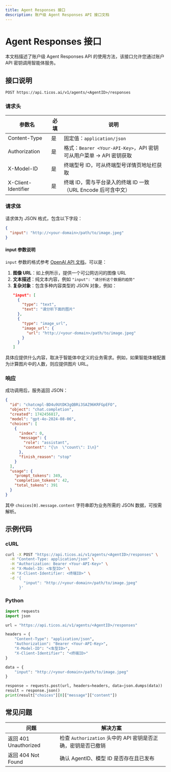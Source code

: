 ```yaml
---
title: Agent Responses 接口
description: 账户级 Agent Responses API 接口文档
---
```


# Agent Responses 接口

本文档描述了账户级 Agent Responses API 的使用方法，该接口允许您通过账户 API 密钥调用智能体服务。

## 接口说明

```
POST https://api.ticos.ai/v1/agents/<AgentID>/responses
```

### 请求头

| 参数名 | 必填 | 说明 |
| ----- | --- | ---- |
| Content-Type | 是 | 固定值：`application/json` |
| Authorization | 是 | 格式：`Bearer <Your-API-Key>`，API 密钥可从用户菜单 → API 密钥获取 |
| X-Model-ID | 是 | 终端型号 ID，可从终端型号详情页地址栏获取 |
| X-Client-Identifier | 是 | 终端 ID，需与平台录入的终端 ID 一致（URL Encode 后可含中文） |

### 请求体

请求体为 JSON 格式，包含以下字段：

```json
{
  "input": "http://<your-domain>/path/to/image.jpeg"
}
```

#### input 参数说明

`input` 参数的格式参考 [OpenAI API 文档](https://platform.openai.com/docs/api-reference/responses)，可以是：

1. **图像 URL**：如上例所示，提供一个可公网访问的图像 URL
2. **文本描述**：纯文本内容，例如 `"input": "请分析这个数据的趋势"`
3. **复杂对象**：包含多种内容类型的 JSON 对象，例如：
   ```json
   "input": [
     {
       "type": "text",
       "text": "请分析下面的图片"
     },
     {
       "type": "image_url",
       "image_url": {
         "url": "http://<your-domain>/path/to/image.jpeg"
       }
     }
   ]
   ```

具体应提供什么内容，取决于智能体中定义的业务需求。例如，如果智能体被配置为计算图片中的人数，则应提供图片 URL。

### 响应

成功调用后，服务返回 JSON：

```json
{
  "id": "chatcmpl-BD4u9UtDK3gQBRi3SAZ96KRFGpEFO",
  "object": "chat.completion",
  "created": 1742456817,
  "model": "gpt-4o-2024-08-06",
  "choices": [
    {
      "index": 0,
      "message": {
        "role": "assistant",
        "content": "{\n  \"count\": 1\n}"
      },
      "finish_reason": "stop"
    }
  ],
  "usage": {
    "prompt_tokens": 349,
    "completion_tokens": 42,
    "total_tokens": 391
  }
}
```

其中 `choices[0].message.content` 字符串即为业务所需的 JSON 数据，可按需解析。

## 示例代码

### cURL

```bash
curl -X POST "https://api.ticos.ai/v1/agents/<AgentID>/responses" \
  -H "Content-Type: application/json" \
  -H "Authorization: Bearer <Your-API-Key>" \
  -H "X-Model-ID: <车型ID>" \
  -H "X-Client-Identifier: <终端ID>" \
  -d '{
        "input": "http://<your-domain>/path/to/image.jpeg"
      }'
```

### Python

```python
import requests
import json

url = "https://api.ticos.ai/v1/agents/<AgentID>/responses"

headers = {
    "Content-Type": "application/json",
    "Authorization": "Bearer <Your-API-Key>",
    "X-Model-ID": "<车型ID>",
    "X-Client-Identifier": "<终端ID>"
}

data = {
    "input": "http://<your-domain>/path/to/image.jpeg"
}

response = requests.post(url, headers=headers, data=json.dumps(data))
result = response.json()
print(result["choices"][0]["message"]["content"])
```

## 常见问题

| 问题 | 解决方案 |
| ---- | -------- |
| 返回 401 Unauthorized | 检查 `Authorization` 头中的 API 密钥是否正确，密钥是否已撤销 |
| 返回 404 Not Found | 确认 AgentID、模型 ID 是否存在且已发布 |
